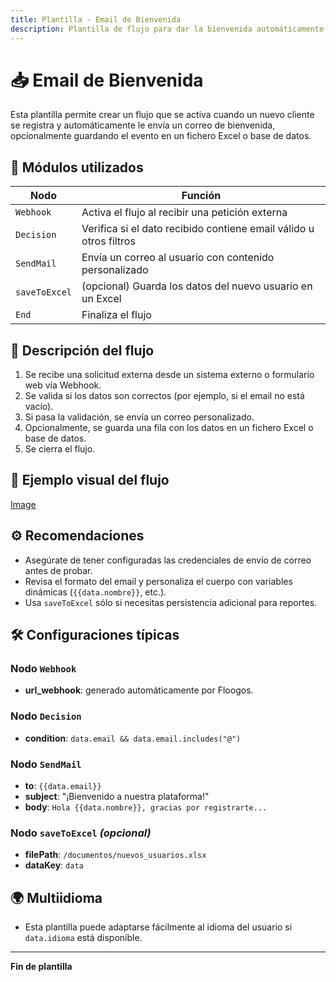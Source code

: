```yaml
---
title: Plantilla - Email de Bienvenida
description: Plantilla de flujo para dar la bienvenida automáticamente a un nuevo cliente o usuario.
---
```


# 📥 Email de Bienvenida

Esta plantilla permite crear un flujo que se activa cuando un nuevo cliente se registra y automáticamente le envía un correo de bienvenida, opcionalmente guardando el evento en un fichero Excel o base de datos.

## 🧩 Módulos utilizados

| Nodo         | Función                                                                 |
|--------------|-------------------------------------------------------------------------|
| `Webhook`    | Activa el flujo al recibir una petición externa                        |
| `Decision`   | Verifica si el dato recibido contiene email válido u otros filtros     |
| `SendMail`   | Envía un correo al usuario con contenido personalizado                 |
| `saveToExcel`| (opcional) Guarda los datos del nuevo usuario en un Excel              |
| `End`        | Finaliza el flujo                                                      |


## 📝 Descripción del flujo
1. Se recibe una solicitud externa desde un sistema externo o formulario web vía Webhook.
2. Se valida si los datos son correctos (por ejemplo, si el email no está vacío).
3. Si pasa la validación, se envía un correo personalizado.
4. Opcionalmente, se guarda una fila con los datos en un fichero Excel o base de datos.
5. Se cierra el flujo.


## 📄 Ejemplo visual del flujo
[Image](../../../../assets/welcome-email-esquema.jpg)


## ⚙️ Recomendaciones
- Asegúrate de tener configuradas las credenciales de envío de correo antes de probar.
- Revisa el formato del email y personaliza el cuerpo con variables dinámicas (`{{data.nombre}}`, etc.).
- Usa `saveToExcel` sólo si necesitas persistencia adicional para reportes.


## 🛠 Configuraciones típicas

### Nodo `Webhook`
- **url_webhook**: generado automáticamente por Floogos.

### Nodo `Decision`
- **condition**: `data.email && data.email.includes("@")`

### Nodo `SendMail`
- **to**: `{{data.email}}`
- **subject**: "¡Bienvenido a nuestra plataforma!"
- **body**: `Hola {{data.nombre}}, gracias por registrarte...`

### Nodo `saveToExcel` *(opcional)*
- **filePath**: `/documentos/nuevos_usuarios.xlsx`
- **dataKey**: `data`


## 🌍 Multiidioma
- Esta plantilla puede adaptarse fácilmente al idioma del usuario si `data.idioma` está disponible.


---
**Fin de plantilla**
